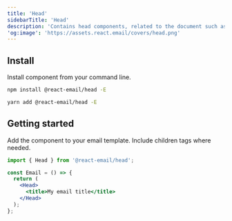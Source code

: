 ```yaml
---
title: 'Head'
sidebarTitle: 'Head'
description: 'Contains head components, related to the document such as style and meta elements.'
'og:image': 'https://assets.react.email/covers/head.png'
---
```



## Install

Install component from your command line.

<CodeGroup>

```sh npm
npm install @react-email/head -E
```

```sh yarn
yarn add @react-email/head -E
```

</CodeGroup>

## Getting started

Add the component to your email template. Include children tags where needed.

```jsx
import { Head } from '@react-email/head';

const Email = () => {
  return (
    <Head>
      <title>My email title</title>
    </Head>
  );
};
```

<Support />
